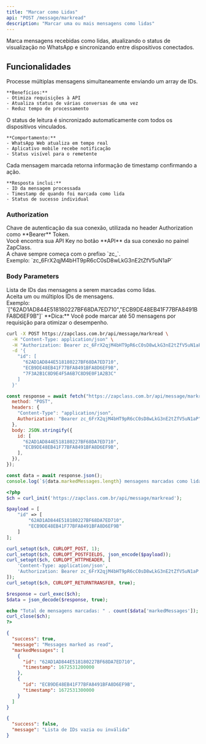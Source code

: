 ```yaml
---
title: "Marcar como Lidas"
api: "POST /message/markread"
description: "Marcar uma ou mais mensagens como lidas"
---
```


Marca mensagens recebidas como lidas, atualizando o status de visualização no WhatsApp e sincronizando entre dispositivos conectados.

## Funcionalidades

<AccordionGroup>
  <Accordion title="Marcação em Lote" icon="check-double">
    Processe múltiplas mensagens simultaneamente enviando um array de IDs.

    **Benefícios:**
    - Otimiza requisições à API
    - Atualiza status de várias conversas de uma vez
    - Reduz tempo de processamento

  </Accordion>

  <Accordion title="Sincronização Automática" icon="arrows-rotate">
    O status de leitura é sincronizado automaticamente com todos os dispositivos vinculados.

    **Comportamento:**
    - WhatsApp Web atualiza em tempo real
    - Aplicativo mobile recebe notificação
    - Status visível para o remetente

  </Accordion>

  <Accordion title="Confirmação de Leitura" icon="eye">
    Cada mensagem marcada retorna informação de timestamp confirmando a ação.

    **Resposta inclui:**
    - ID da mensagem processada
    - Timestamp de quando foi marcada como lida
    - Status de sucesso individual

  </Accordion>
</AccordionGroup>

### Authorization

<ParamField path="api_key" type="string" required>
  Chave de autenticação da sua conexão, utilizada no header Authorization como
  **Bearer** Token. <br />
  Você encontra sua API Key no botão **API** da sua conexão no painel ZapClass. <br />
  A chave sempre começa com o prefixo `zc_`. <br />
  Exemplo: `zc_6FrX2qjM4bHT9pR6cC0sD8wLkG3nE2tZfV5uN1aP`
</ParamField>

### Body Parameters

<ParamField path="id" type="array" required>
  Lista de IDs das mensagens a serem marcadas como lidas. <br />
  Aceita um ou múltiplos IDs de mensagens. <br />
  Exemplo:
  `["62AD1AD844E518180227BF68DA7ED710","ECB9DE48EB41F77BFA8491BFA8D6EF9B"]`
</ParamField>

<Tip>
  **Dica:** Você pode marcar até 50 mensagens por requisição para otimizar o
  desempenho.
</Tip>

<RequestExample>

```bash cURL
curl -X POST https://zapclass.com.br/api/message/markread \
  -H "Content-Type: application/json" \
  -H "Authorization: Bearer zc_6FrX2qjM4bHT9pR6cC0sD8wLkG3nE2tZfV5uN1aP" \
  -d '{
    "id": [
      "62AD1AD844E518180227BF68DA7ED710",
      "ECB9DE48EB41F77BFA8491BFA8D6EF9B",
      "7F3A2B1C8D9E4F5A6B7C8D9E0F1A2B3C"
    ]
  }'
```

```javascript JavaScript
const response = await fetch("https://zapclass.com.br/api/message/markread", {
  method: "POST",
  headers: {
    "Content-Type": "application/json",
    Authorization: "Bearer zc_6FrX2qjM4bHT9pR6cC0sD8wLkG3nE2tZfV5uN1aP",
  },
  body: JSON.stringify({
    id: [
      "62AD1AD844E518180227BF68DA7ED710",
      "ECB9DE48EB41F77BFA8491BFA8D6EF9B",
    ],
  }),
});

const data = await response.json();
console.log(`${data.markedMessages.length} mensagens marcadas como lidas`);
```

```php PHP
<?php
$ch = curl_init('https://zapclass.com.br/api/message/markread');

$payload = [
    "id" => [
        "62AD1AD844E518180227BF68DA7ED710",
        "ECB9DE48EB41F77BFA8491BFA8D6EF9B"
    ]
];

curl_setopt($ch, CURLOPT_POST, 1);
curl_setopt($ch, CURLOPT_POSTFIELDS, json_encode($payload));
curl_setopt($ch, CURLOPT_HTTPHEADER, [
    'Content-Type: application/json',
    'Authorization: Bearer zc_6FrX2qjM4bHT9pR6cC0sD8wLkG3nE2tZfV5uN1aP'
]);
curl_setopt($ch, CURLOPT_RETURNTRANSFER, true);

$response = curl_exec($ch);
$data = json_decode($response, true);

echo "Total de mensagens marcadas: " . count($data['markedMessages']);
curl_close($ch);
?>
```

</RequestExample>

<ResponseExample>

```json 200
{
  "success": true,
  "message": "Messages marked as read",
  "markedMessages": [
    {
      "id": "62AD1AD844E518180227BF68DA7ED710",
      "timestamp": 1672531200000
    },
    {
      "id": "ECB9DE48EB41F77BFA8491BFA8D6EF9B",
      "timestamp": 1672531300000
    }
  ]
}
```

```json 400
{
  "success": false,
  "message": "Lista de IDs vazia ou inválida"
}
```

</ResponseExample>
